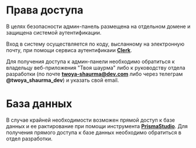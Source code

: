 # Права доступа

В целях безопасности админ-панель размещена на отдельном домене и защищена системой аутентификации. 

Вход в систему осуществляется по коду, высланному на электронную почту, при помощи сервиса аутентификаии [**Clerk**](https://clerk.com/).

Для получения доступа к админ-панели необходимо обратиться к владельцу веб-приложения "Твоя шаурма" 
либо к руководству отдела разработки (по почте **twoya-shaurma@dev.com** либо через телеграм **@twoya_shaurma_dev**)
и указать свой email.

# База данных
В случае крайней необходимости возможен прямой доступ к базе данных и ее рактирование при помощи инструмента [**PrismaStudio**](https://www.prisma.io/studio).
Для получения прямого доступа к базе данных необходимо обратиться в отдел разработки.





